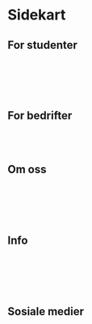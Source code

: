 
# Sidekart

## For studenter

<InternalLink href="/for-studenter" linkText="For studenter" />
<br />
<InternalLink href="/for-studenter/karrieredagene" linkText="Karrieredagene" />
<br />
<ExternalLink
  href="https://echokarriere.pameldinger.no"
  linkText="Arrangementer"
/>
<br />
<InternalLink
  href="/for-studenter/stillingsannonser"
  linkText="Stillingsannonser"
/>
<br />
<InternalLink
  href="/for-studenter/snittkalkulator"
  linkText="Snittkalkulator"
/>

## For bedrifter

<InternalLink href="/for-bedrifter" linkText="For bedrifter" />
<br />
<ExternalLink
  href="https://airtable.com/shrEXkOYcPiAG7cDP"
  linkText="Send inn stillingsannonse"
/>
<br />
<InternalLink
  href="/for-bedrifter/pamelding"
  linkText="Påmelding karrieredagene"
/>

## Om oss

<InternalLink href="/om-oss" linkText="Om oss" />
<br />
<InternalLink href="/om-oss/kontakt-oss" linkText="Kontakt oss" />
<br />
<InternalLink href="/om-oss/styremedlemmer" linkText="Styremedlemmer" />
<br />
<InternalLink href="/en" linkText="English" />
<br />

## Info

<InternalLink href="/info/personvern" linkText="Personvernerklæring" />
<br />
<InternalLink
  href="/info/pameldingsvilkar"
  linkText="Salgs- og påmeldingsvilkår"
/>
<br />
<InternalLink href="/info/tilgjengelighet" linkText="Tilgjengelighet" />
<br />
<InternalLink href="/info/informasjonskapsler" linkText="informasjonskapsler" />
<br />
<InternalLink href="/info/presse" linkText="Presse" />

## Sosiale medier

<ExternalLink href="https://www.facebook.com/itxbergen" linkText="Facebook" />
<br />
<ExternalLink
  href="https://www.instagram.com/itxbergen/"
  linkText="Instagram"
/>
<br />
<ExternalLink
  href="https://www.linkedin.com/company/itxbergen/"
  linkText="LinkedIn"
/>
<br />
<ExternalLink href="https://github.com/echo-karriere" linkText="GitHub" />
